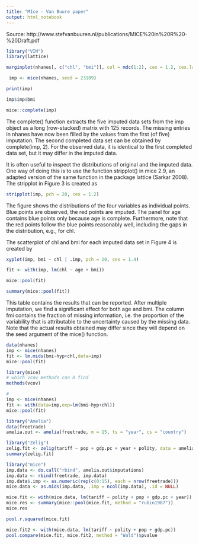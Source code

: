 ```yaml
---
title: "MIce - Van Buure paper"
output: html_notebook
---
```


Source: http://www.stefvanbuuren.nl/publications/MICE%20in%20R%20-%20Draft.pdf

```r
library("VIM")
library(lattice)

marginplot(nhanes[, c("chl", "bmi")], col = mdc(1:2), cex = 1.2, cex.lab = 1.2, cex.numbers = 1.3, pch = 19)

```


```r
 imp <- mice(nhanes, seed = 23109)
```

```r
print(imp)
```

```r
imp$imp$bmi
```

```r
mice::complete(imp)
```

The complete() function extracts the five imputed data sets from the imp object as a long (row-stacked) matrix with 125 records. The missing entries in nhanes have now been filled by the values from the first (of five) imputation. The second completed data set can be obtained by complete(imp, 2). For the observed data, it is identical to the first completed data set, but it may differ in the imputed data.

It is often useful to inspect the distributions of original and the imputed data. One way of doing this is to use the function stripplot() in mice 2.9, an adapted version of the same function in the package lattice (Sarkar 2008). The stripplot in Figure 3 is created as

```r
stripplot(imp, pch = 20, cex = 1.2)
```

The figure shows the distributions of the four variables as individual points. Blue points are observed, the red points are imputed. The panel for age contains blue points only because age is complete. Furthermore, note that the red points follow the blue points reasonably well, including the gaps in the distribution, e.g., for chl. 

The scatterplot of chl and bmi for each imputed data set in Figure 4 is created by

```r
xyplot(imp, bmi ~ chl | .imp, pch = 20, cex = 1.4)
```

```r
fit <- with(imp, lm(chl ~ age + bmi))
```


```r
mice::pool(fit)
```

```r
summary(mice::pool(fit))
```
This table contains the results that can be reported. After multiple imputation, we find
a significant effect for both age and bmi. The column fmi contains the fraction of missing information, i.e. the proportion of the variability that is attributable to the uncertainty caused by the missing data. Note that the actual results obtained may differ since they will depend on the seed argument of the mice() function.

```r
data(nhanes)
imp <- mice(nhanes)
fit <- lm.mids(bmi~hyp+chl,data=imp)
mice::pool(fit)
```

```r
library(mice)
# which vcov methods can R find
methods(vcov)

#
imp <- mice(nhanes)
fit <- with(data=imp,exp=lm(bmi~hyp+chl))
mice::pool(fit)
```

```r
library("Amelia")
data(freetrade)
amelia.out <- amelia(freetrade, m = 15, ts = "year", cs = "country")

library("Zelig")
zelig.fit <- zelig(tariff ~ pop + gdp.pc + year + polity, data = amelia.out$imputations, model = "ls", cite = FALSE)
summary(zelig.fit)
```

```r
library("mice")
imp.data <- do.call("rbind", amelia.out$imputations)
imp.data <- rbind(freetrade, imp.data)
imp.data$.imp <- as.numeric(rep(c(0:15), each = nrow(freetrade)))
mice.data <- as.mids(imp.data, .imp = ncol(imp.data), .id = NULL)

mice.fit <- with(mice.data, lm(tariff ~ polity + pop + gdp.pc + year))
mice.res <- summary(mice::pool(mice.fit, method = "rubin1987"))
mice.res
```

```r
pool.r.squared(mice.fit)

mice.fit2 <- with(mice.data, lm(tariff ~ polity + pop + gdp.pc))
pool.compare(mice.fit, mice.fit2, method = "Wald")$pvalue
```


